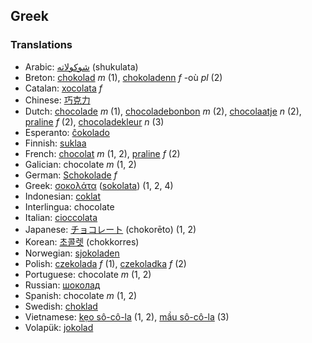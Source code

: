 ==Greek==
===Translations===

*Arabic: [[شوكولاته]] (shukulata)
*Breton: [[chokolad]] ''m'' (1), [[chokoladenn]] ''f'' -où ''pl'' (2)
*Catalan: [[xocolata]] ''f''
*Chinese: [[巧克力]]
*Dutch: [[chocolade]] ''m'' (1), [[chocoladebonbon]] ''m'' (2), [[chocolaatje]] ''n'' (2), [[praline]] ''f'' (2), [[chocoladekleur]] ''n'' (3) 
*Esperanto: [[ĉokolado]]
*Finnish: [[suklaa]]
*French: [[chocolat]] ''m'' (1, 2), [[praline]] ''f'' (2)
*Galician: chocolate ''m'' (1, 2)
*German: [[Schokolade]] ''f''
*Greek: [[σοκολάτα]] ([[sokolata]]) (1, 2, 4)
*Indonesian: [[coklat]]
*Interlingua: chocolate
*Italian: [[cioccolata]]
*Japanese: [[チョコレート]] (chokorēto) (1, 2)
*Korean: [[초콜렛]] (chokkorres)
*Norwegian: [[sjokoladen]]
*Polish: [[czekolada]] ''f'' (1), [[czekoladka]] ''f'' (2)
*Portuguese: chocolate ''m'' (1, 2)
*Russian: [[шоколад]]
*Spanish: chocolate ''m'' (1, 2)
*Swedish: [[choklad]]
*Vietnamese: [[kẹo sô-cô-la]] (1, 2), [[mầu sô-cô-la]] (3)
*Volapük: [[jokolad]]
